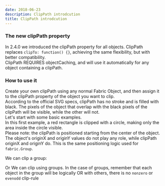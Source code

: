 ```yaml
---
date: 2018-06-23
description: ClipPath introdcution
title: ClipPath introdcution
---
```


### The new clipPath property

In 2.4.0 we introduced the clipPath property for all objects. ClipPath replaces `clipTo: function() {}`, achieving the same flexibility, but with better compatibility.  
ClipPath REQUIRES objectCaching, and will use it automatically for any object containing a clipPath.

### How to use it

Create your own clipPath using any normal Fabric Object, and then assign it to the clipPath property of the object you want to clip.  
According to the official SVG specs, clipPath has no stroke and is filled with black. The pixels of the object that overlap with the black pixels of the clipPath will be visible, while the other will not.  
Let's start with some basic examples.  
In this first example, a red rectangle is clipped with a circle, making only the area inside the circle visible.  
Please note: the clipPath is positioned starting from the center of the object. The object's originX and originY values do not play any role, while clipPath originX and originY do. This is the same positioning logic used for `fabric.Group`.

<Example1 client:idle />

We can clip a group:

<Example2 client:idle />

Or We can clip using groups. In the case of groups, remember that each object in the group will be logically OR with others, there is no `nonzero` or `evenodd` clip-rule

<Example3 client:idle />